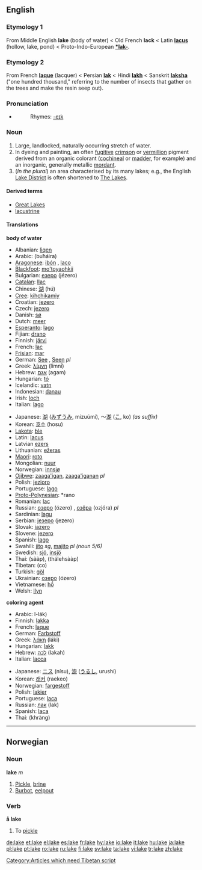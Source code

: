 ==English==

===Etymology 1===
From Middle English '''lake''' (body of water) < Old French '''lack''' < Latin '''[[lacus]]''' (hollow, lake, pond) < Proto-Indo-European '''[[*lak-]]'''.

===Etymology 2===
From French '''[[laque]]''' (lacquer) < Persian '''[[lak]]''' < Hindi '''[[lakh]]''' < Sanskrit '''[[laksha]]''' ("one hundred thousand," referring to the number of insects that gather on the trees and make the resin seep out).

===Pronunciation===
*{{audio|en-us-lake.ogg|Audio (US)}}
*:Rhymes: [[Rhymes:English:-eɪk|-eɪk]]

=== Noun ===
{{en-noun}}

# Large, landlocked, naturally occurring stretch of water.
# In dyeing and painting, an often [[fugitive]] [[crimson]] or [[vermillion]] pigment derived from an organic colorant ([[cochineal]] or [[madder]], for example) and an inorganic, generally metallic [[mordant]].
# (''In the plural'') an area characterised by its many lakes; e.g., the English [[Lake District]] is often shortened to [[The Lakes]].

====Derived terms====
*[[Great Lakes]]
*[[lacustrine]]

==== Translations ====
'''body of water'''
{{top}}
*Albanian: [[liqen]] {{m}}
*Arabic: {{ARchar|[[بحيرة|بُحَيْرَةٌ]]}} (buħáira) {{f}}
*[[Aragonese]]: [[ibón]] {{m}}, [[laco]] {{m}}
*[[Blackfoot]]: [[mo'toyaohkii]]
*Bulgarian: [[езеро]] (jézero) {{n}}
*[[Catalan]]: [[llac]] {{m}}
*Chinese: [[湖]] (hú)
*[[Cree]]: [[kihchikamiy]]
*Croatian: [[jezero]] {{n}}
*Czech: [[jezero]] {{n}}
*Danish: [[sø]] {{g|Danish}}
*Dutch: [[meer#Dutch|meer]] {{n}}
*[[Esperanto]]: [[lago]]
*Fijian: [[drano]]
*Finnish: [[järvi]]
*French: [[lac]] {{m}}
*[[Frisian]]: [[mar]] {{m}}
*German: [[See#German|See]] {{m}}, [[See#German|Seen]] ''pl''
*Greek: [[λίμνη]] (límnī) {{f}}
*Hebrew: [[אגם]] (agam) {{m}}
*Hungarian: [[tó]]
*Icelandic: [[vatn]] {{n}}
*Indonesian: [[danau]]
*Irish: [[loch#Irish|loch]] {{m}}
*Italian: [[lago]] {{m}}
{{mid}}
*Japanese: [[湖]] ([[みずうみ]], mizuúmi), ～[[湖]] ([[こ]], ko) ''(as suffix)''
*Korean: [[호수]] (hosu)
*[[Lakota]]: [[ble#Lakota|ble]]
*Latin: [[lacus]] {{m}}
*Latvian [[ezers]] {{m}}
*Lithuanian: [[ežeras]] {{m}}
*[[Maori]]: [[roto]]
*Mongolian: [[nuur]]
*Norwegian: [[innsjø]] {{g|Norwegian}}
*[[Ojibwe]]: [[zaaga'igan]], [[zaaga'iganan]] ''pl''
*Polish: [[jezioro]] {{n}}
*Portuguese: [[lago]] {{m}}
*[[Proto-Polynesian]]: *rano
*Romanian: [[lac]] {{n}}
*Russian: [[озеро]] (ózero) {{n}}, [[озёра]] (ozjóra) ''pl''
*Sardinian: [[lagu]] {{m}}
*Serbian: [[језеро]] (jezero) {{n}}
*Slovak: [[jazero]] {{n}}
*Slovene: [[jezero]] {{n}}
*Spanish: [[lago]] {{m}}
*Swahili: [[jito]] ''sg'', [[majito]] ''pl (noun 5/6)''
*Swedish: [[sjö]], [[insjö]] {{g|Swedish}}
*Thai: {{THchar|[[สาบ]]}} (sààp), {{THchar|[[ทะเลสาบ]]}} (thálehsààp)
*Tibetan: (co) [[Category:Articles which need Tibetan script]]
*Turkish: [[göl]]
*Ukrainian: [[озеро]] (ózero) {{n}}
*Vietnamese: [[hồ]]
*Welsh: [[llyn]] {{g|Welsh}}
{{bottom}}

'''coloring agent'''
{{top}}
*Arabic: {{ARchar|[[صبغ اللك|صِبْغ اللَك]]}} {{IPAchar|(ʂíbğu}} l-lák) {{g|Arabic}}
*Finnish: [[lakka]]
*French: [[laque]] {{f}}
*German: [[Farbstoff]] {{m}}
*Greek: ­­­­­[[λάκη]] (láki) {{f}}
*Hungarian: [[lakk]]
*Hebrew: [[לכה]] (lakah) {{f}}
*Italian: [[lacca]] {{f}}
{{mid}}
*Japanese: [[ニス]] (nísu), [[漆]] ([[うるし]], urushí)
*Korean: [[래커]] (raekeo)
*Norwegian: [[fargestoff]] {{n}}
*Polish: [[lakier]] {{m}}
*Portuguese: [[laca]] {{f}}
*Russian: [[лак]] (lak) {{m}}
*Spanish: [[laca]] {{f}}
*Thai: {{THchar|[[ครั่ง]]}} (khràng)
{{bottom}}

----

==Norwegian==

===Noun===
'''lake''' ''m''

# [[Pickle]], [[brine]] 
# [[Burbot]], [[eelpout]]

===Verb===
'''å lake''' 

# To [[pickle]]

[[de:lake]]
[[et:lake]]
[[el:lake]]
[[es:lake]]
[[fr:lake]]
[[hy:lake]]
[[io:lake]]
[[it:lake]]
[[hu:lake]]
[[ja:lake]]
[[pl:lake]]
[[pt:lake]]
[[ro:lake]]
[[ru:lake]]
[[fi:lake]]
[[sv:lake]]
[[ta:lake]]
[[vi:lake]]
[[tr:lake]]
[[zh:lake]]